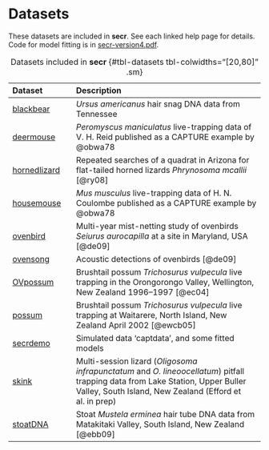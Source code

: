 # Datasets {#sec-datasets}

These datasets are included in **secr**. See each linked help page for details. Code for model fitting is in [secr-version4.pdf](https://www.otago.ac.nz/density/pdfs/secr-version4.pdf).

| Dataset | Description |
 |:-------------------|:---------------------------------------------------------|
 | [blackbear] \index{Black bear} | *Ursus americanus* hair snag DNA data from Tennessee |
 | [deermouse] \index{Deer mouse} |*Peromyscus maniculatus* live-trapping data of V. H. Reid published as a CAPTURE example by @obwa78 |
 | [hornedlizard]  \index{Horned lizard}| Repeated searches of a quadrat in Arizona for flat-tailed horned lizards *Phrynosoma mcallii* [@ry08] |
 | [housemouse] \index{House mouse} | *Mus musculus* live-trapping data of H. N. Coulombe published as a CAPTURE example by @obwa78 |
 | [ovenbird]   \index{Ovenbird} | Multi-year mist-netting study of ovenbirds *Seiurus aurocapilla* at a site in Maryland, USA [@de09]|
 | [ovensong]     | Acoustic detections of ovenbirds [@de09] |
 | [OVpossum] \index{Brushtail possum} | Brushtail possum *Trichosurus vulpecula* live trapping in the Orongorongo Valley, Wellington, New                        Zealand 1996--1997 [@ec04] |
 | [possum]       | Brushtail possum *Trichosurus vulpecula* live trapping at Waitarere, North Island, New Zealand April                     2002 [@ewcb05] |
 | [secrdemo]     | Simulated data 'captdata', and some fitted models |
 | [skink] \index{Oligosoma skinks} | Multi-session lizard (*Oligosoma infrapunctatum* and *O. lineoocellatum*) pitfall trapping data from                     Lake Station, Upper Buller Valley, South Island, New Zealand (Efford et al. in prep) | 
 | [stoatDNA]     | Stoat *Mustela erminea* hair tube DNA data from Matakitaki Valley, South Island, New Zealand [@ebb09] |
 
: Datasets included in **secr**  {#tbl-datasets tbl-colwidths="[20,80]" .sm}
 
[blackbear]: https://www.otago.ac.nz/density/html/blackbear.html
[deermouse]: https://www.otago.ac.nz/density/html/deermouse.html
[hornedlizard]: https://www.otago.ac.nz/density/html/hornedlizard.html
[housemouse]: https://www.otago.ac.nz/density/html/coulombe.html
[ovenbird]: https://www.otago.ac.nz/density/html/ovenbird.html
[ovensong]: https://www.otago.ac.nz/density/html/ovensong.html
[OVpossum]: https://www.otago.ac.nz/density/html/OVpossum.html
[possum]: https://www.otago.ac.nz/density/html/possum.html
[secrdemo]: https://www.otago.ac.nz/density/html/secrdemo.html
[skink]: https://www.otago.ac.nz/density/html/skink.html
[stoatDNA]: https://www.otago.ac.nz/density/html/stoatDNA.html
